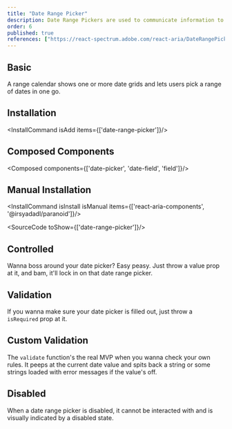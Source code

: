 ```yaml
---
title: "Date Range Picker"
description: Date Range Pickers are used to communicate information to the user.
order: 6
published: true
references: ["https://react-spectrum.adobe.com/react-aria/DateRangePicker.html#props"]
---
```


## Basic

A range calendar shows one or more date grids and lets users pick a range of dates in one go.
<How minW72 toUse="date-and-time/date-range-picker-demo" />

## Installation
<InstallCommand isAdd items={['date-range-picker']}/>

## Composed Components
<Composed components={['date-picker', 'date-field', 'field']}/>

## Manual Installation

<InstallCommand isInstall isManual items={['react-aria-components', '@irsyadadl/paranoid']}/>

<SourceCode toShow={['date-range-picker']}/>

## Controlled
Wanna boss around your date picker? Easy peasy. Just throw a value prop at it, and bam, it'll lock in on that date range picker.
<How minW72 toUse="date-and-time/date-range-picker-controlled-demo" />

## Validation
If you wanna make sure your date picker is filled out, just throw a `isRequired` prop at it.
<How minW72 toUse="date-and-time/date-range-picker-validation-demo" />

## Custom Validation
The `validate` function's the real MVP when you wanna check your own rules. It peeps at the current date value and spits back a string or some strings loaded with error messages if the value's off.
<How minW72 toUse="date-and-time/date-range-picker-custom-validation-demo" />

## Disabled
When a date range picker is disabled, it cannot be interacted with and is visually indicated by a disabled state.
<How minW72 toUse="date-and-time/date-range-picker-disabled-demo" />
